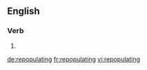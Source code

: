 ==English==

===Verb===
{{head|en}}

# {{present participle of|repopulate|lang=en}}

[[de:repopulating]]
[[fr:repopulating]]
[[vi:repopulating]]